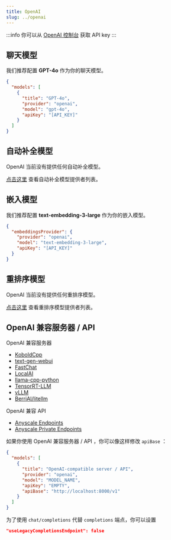 ```yaml
---
title: OpenAI
slug: ../openai
---
```


:::info
你可以从 [OpenAI 控制台](https://platform.openai.com/account/api-keys) 获取 API key
:::

## 聊天模型

我们推荐配置 **GPT-4o** 作为你的聊天模型。

```json title="config.json"
{
  "models": [
    {
      "title": "GPT-4o",
      "provider": "openai",
      "model": "gpt-4o",
      "apiKey": "[API_KEY]"
    }
  ]
}
```

## 自动补全模型

OpenAI 当前没有提供任何自动补全模型。

[点击这里](../../model-roles/autocomplete.md) 查看自动补全模型提供者列表。

## 嵌入模型

我们推荐配置 **text-embedding-3-large** 作为你的嵌入模型。

```json title="config.json"
{
  "embeddingsProvider": {
    "provider": "openai",
    "model": "text-embedding-3-large",
    "apiKey": "[API_KEY]"
  }
}
```

## 重排序模型

OpenAI 当前没有提供任何重排序模型。

[点击这里](../../model-roles/reranking.mdx) 查看重排序模型提供者列表。

## OpenAI 兼容服务器 / API

OpenAI 兼容服务器

- [KoboldCpp](https://github.com/lostruins/koboldcpp)
- [text-gen-webui](https://github.com/oobabooga/text-generation-webui/tree/main/extensions/openai#setup--installation)
- [FastChat](https://github.com/lm-sys/FastChat/blob/main/docs/openai_api.md)
- [LocalAI](https://localai.io/basics/getting_started/)
- [llama-cpp-python](https://github.com/abetlen/llama-cpp-python#web-server)
- [TensorRT-LLM](https://github.com/NVIDIA/trt-llm-as-openai-windows?tab=readme-ov-file#examples)
- [vLLM](https://docs.vllm.ai/en/latest/serving/openai_compatible_server.html)
- [BerriAI/litellm](https://github.com/BerriAI/litellm)

OpenAI 兼容 API

- [Anyscale Endpoints](https://github.com/continuedev/deploy-os-code-llm#others)
- [Anyscale Private Endpoints](https://github.com/continuedev/deploy-os-code-llm#anyscale-private-endpoints)

如果你使用 OpenAI 兼容服务器 / API ，你可以像这样修改 `apiBase` ：

```json title="config.json"
{
  "models": [
    {
      "title": "OpenAI-compatible server / API",
      "provider": "openai",
      "model": "MODEL_NAME",
      "apiKey": "EMPTY",
      "apiBase": "http://localhost:8000/v1"
    }
  ]
}
```

为了使用 `chat/completions` 代替 `completions` 端点，你可以设置

```json
"useLegacyCompletionsEndpoint": false
```
